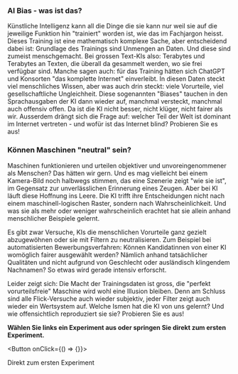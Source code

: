 
### AI Bias - was ist das?
Künstliche Intelligenz kann all die Dinge die sie kann nur weil sie auf die jeweilige Funktion hin "trainiert" worden ist, wie das im Fachjargon heisst. Dieses Training ist eine mathematisch komplexe Sache, aber entscheidend dabei ist: Grundlage des Trainings sind Unmengen an Daten. Und diese sind zumeist menschgemacht. Bei grossen Text-KIs also: Terabytes und Terabytes an Texten, die überall da gesammelt werden, wo sie frei verfügbar sind. Manche sagen auch: für das Training hätten sich ChatGPT und Konsorten "das komplette Internet" einverleibt. In diesen Daten steckt viel menschliches Wissen, aber was auch drin steckt: viele Vorurteile, viel gesellschaftliche Ungleichheit. Diese sogenannten "Biases" tauchen in den Sprachausgaben der KI dann wieder auf, manchmal versteckt, manchmal auch offensiv offen. Da ist die KI nicht besser, nicht klüger, nicht fairer als wir. Ausserdem drängt sich die Frage auf: welcher Teil der Welt ist dominant im Internet vertreten - und wofür ist das Internet blind? Probieren Sie es aus!

### Können Maschinen "neutral" sein?
Maschinen funktionieren und urteilen objektiver und unvoreingenommener als Menschen? Das hätten wir gern. Und es mag vielleicht bei einem Kamera-Bild noch halbwegs stimmen, das eine Szenerie zeigt "wie sie ist", im Gegensatz zur unverlässlichen Erinnerung eines Zeugen. Aber bei KI läuft diese Hoffnung ins Leere. Die KI trifft ihre Entscheidungen nicht nach einem maschinell-logischen Raster, sondern nach Wahrscheinlichkeit. Und was sie als mehr oder weniger wahrscheinlich erachtet hat sie allein anhand menschlicher Beispiele gelernt.

Es gibt zwar Versuche, KIs die menschlichen Vorurteile ganz gezielt abzugewöhnen oder sie mit Filtern zu neutralisieren. Zum Beispiel bei automatisierten Bewerbungsverfahren: Können Kandidatinnen von einer KI womöglich fairer ausgewählt werden? Nämlich anhand tatsächlicher Qualitäten und nicht aufgrund von Geschlecht oder ausländisch klingendem Nachnamen? So etwas wird gerade intensiv erforscht.

Leider zeigt sich: Die Macht der Trainingsdaten ist gross, die "perfekt vorurteilsfreie" Maschine wird wohl eine Illusion bleiben. Denn am Schluss sind alle Flick-Versuche auch wieder subjektiv, jeder Filter zeigt auch wieder ein Wertsystem auf. Welche Ismen hat die KI von uns gelernt? Und wie offensichtlich reproduziert sie sie? Probieren Sie es aus!

**Wählen Sie links ein Experiment aus oder springen Sie direkt zum ersten Experiment.**

<Button onClick={() => {}}>
  <Link href={`/experiment/0`}>Direkt zum ersten Experiment</Link>
</Button>